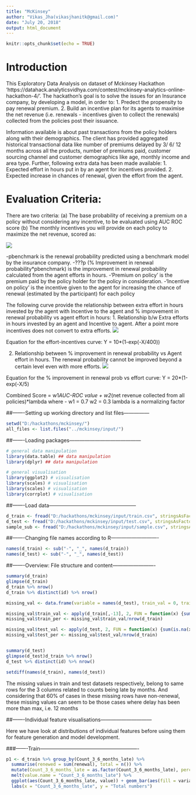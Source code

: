 ---
title: "McKinsey"
author: "Vikas_Jha(vikasjhanitk@gmail.com)"
date: "July 20, 2018"
output: html_document
---

```{r setup, include=FALSE}
knitr::opts_chunk$set(echo = TRUE)
```



# Introduction
This Exploratory Data Analysis on dataset of Mckinsey Hackathon 'https://datahack.analyticsvidhya.com/contest/mckinsey-analytics-online-hackathon-4/'. The hackathon's goal is to solve the issues for an Insurance company, by developing a model, in order to: 1. Predect the propensity to pay renewal premium. 2. Build an incentive plan for its agents to maximise the net revenue (i.e. renewals - incentives given to collect the renewals) collected from the policies post their issuance.

Information available is  about past transactions from the policy holders along with their demographics. The client has provided aggregated historical transactional data like number of premiums delayed by 3/ 6/ 12 months across all the products, number of premiums paid, customer sourcing channel and customer demographics like age, monthly income and area type.
Further, following extra data has been made available:
1. Expected effort in hours put in by an agent for incentives provided.
2. Expected increase in chances of renewal, given the effort from the agent.

# Evaluation Criteria:
There are two criteria:
(a) The base probability of receiving a premium on a policy without considering any incentive, to be evaluated using AUC ROC score
(b) The monthly incentives you will provide on each policy to maximize the net revenue, scored as:

![](D:/hackathons/mckinsey/Mckinsey_Image.jpg)

-pbenchmark is the renewal probability predicted using a benchmark model by the insurance company.
-???p (% Improvement in renewal probability*pbenchmark) is the improvement in renewal probability calculated from the agent efforts in hours.
-'Premium on policy' is the premium paid by the policy holder for the policy in consideration.
-'Incentive on policy' is the incentive given to the agent for increasing the chance of renewal (estimated by the participant) for each policy


The following curve provide the relationship between extra effort in hours invested by the agent with Incentive to the agent and % improvement in renewal probability vs agent effort in hours:
1. Relationship b/w Extra efforts in hours invested by an agent and Incentive to agent. After a point more incentives does not convert to extra efforts.
![](D:/hackathons/mckinsey/agent_incentive.png)

Equation for the effort-incentives curve: Y = 10*(1-exp(-X/400))


2. Relationship between % improvement in renewal probability vs Agent effort in hours. The renewal probability cannot be improved beyond a certain level even with more efforts.
![](D:/hackathons/mckinsey/agent_effort_renewalProb.png)

Equation for the % improvement in renewal prob vs effort curve: Y = 20*(1-exp(-X/5)

Combined Score = w1*AUC-ROC value + w2*(net revenue collected from all policies)*lambda
  where -
    w1 = 0.7
    w2 = 0.3
    lambda is a normalizing factor

##-------Setting up working directory and list files---------------
```{r}
setwd("D:/hackathons/mckinsey/")
all_files <- list.files("../mckinsey/input/")
```

##-------Loading packages------------------------------------------
```{r}
# general data manipulation
library(data.table) ## data manipulation
library(dplyr) ## data manipulation

# general visualisation
library(ggplot2) # visualisation
library(scales) # visualisation
library(scales) # visualisation
library(corrplot) # visualisation

```

##-------Load data---------------------------------------------------
```{r}

d_train <- fread("D:/hackathons/mckinsey/input/train.csv", stringsAsFactors = F, na.strings = c(""," ", "NA"))
d_test <- fread("D:/hackathons/mckinsey/input/test.csv", stringsAsFactors = F, na.strings = c("", " ", "NA"))
sample_sub <- fread("D:/hackathons/mckinsey/input/sample.csv", stringsAsFactors = F)

```

##-------Changing file names according to R----------------------------
```{r}
names(d_train) <- sub("-", "_", names(d_train))
names(d_test) <- sub("-", "_", names(d_test))
```


##-------Overview: File structure and content-------------------------
```{r}
summary(d_train)
glimpse(d_train)
d_train %>% nrow()
d_train %>% distinct(id) %>% nrow()

missing_val <- data.frame(variable = names(d_test), train_val = 0, train_per = 0, test_val = 0, train_per = 0)

missing_val$train_val <- apply(d_train[,-13], 2, FUN = function(x) {sum(is.na(x))})
missing_val$train_per <- missing_val$train_val/nrow(d_train)

missing_val$test_val <- apply(d_test, 2, FUN = function(x) {sum(is.na(x))})
missing_val$test_per <- missing_val$test_val/nrow(d_train)


summary(d_test)
glimpse(d_test)d_train %>% nrow()
d_test %>% distinct(id) %>% nrow()

setdiff(names(d_train), names(d_test))
```

The missing values in train and test datasets respectively, belong to same rows for the 3 columns related to counts being late by months.
And considering that 60% of cases in these missing rows have non-renewal, these missing values can seem to be those cases where delay has been more than max, i.e. 12 months

##-------Individual feature visualisations------------------------------

Here we have look at distributions of individual features before using them for feature generation and model development.

###-------Train----------------------------------------------------------
```{r}

p1 <- d_train %>% group_by(Count_3_6_months_late) %>% 
  summarise(renewed = sum(renewal), total = n()) %>% 
  mutate(Count_3_6_months_late = as.factor(Count_3_6_months_late), percent_renew = 100*renewed/total) %>%
  melt(value.name = "Count_3_6_months_late") %>%
  ggplot(aes(Count_3_6_months_late, value)) + geom_bar(aes(fill = variable),stat = "identity") + theme(legend.position = "none") +
  labs(x = "Count_3_6_months_late", y = "Total numbers")
```

